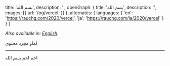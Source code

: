   title: 'بسم الله',
  description: '',
  openGraph: {
    title: 'بسم الله',
    description: '',
    images: [{ url: '/og/vercel' }]
  },
  alternates: {
    languages: {
      'en': 'https://rauchg.com/2020/vercel',
      'ja': 'https://rauchg.com/ja/2020/vercel'
    }
  }
}

_Also available in: [English]()._

لماو مجرد محتوى

---

احم احم بسم الله
